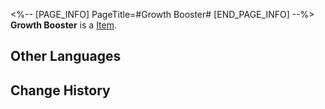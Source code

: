 <%-- [PAGE_INFO]
PageTitle=#Growth Booster#
[END_PAGE_INFO] --%>
{{Item Infobox
|title       = Growth Booster
|id          = 140295
|image       = Item Growth Booster.png
|type        = 
|invCategory = Missions
|rarity      = 3
|effect      = 
|description = A high-tech medicine used to nurture starskiff seeds in Mr. Xiyan's story. This thing may exist in reality &mdash; just not with the exaggerated effects.
}}
{{Description|1=''"You might not be aware that the seeds used by the Xianzhou to grow starskiffs are of the same origin as the Arbor. Using such wood to make sword hilts won't be the same as using wood straight off the Arbor, but it's more than enough to defeat one mere Lord Ravager."''}}
'''Growth Booster''' is a [[Item]].

==Other Languages==
{{Other Languages
|en   = Growth Booster
|zhs  = 生长促进剂
|zht  = 生長促進劑
|ja   = 成長促進剤
|ko   = 성장촉진제
|es   = Poción de crecimiento
|fr   = Accélérateur de croissance
|ru   = Стимулятор роста
|th   = ยาเร่งการเจริญเติบโต
|vi   = Thuốc Thúc Đẩy Sinh Trưởng
|de   = Wachstumsbeschleuniger
|id   = Ramuan Penumbuh Super
|pt   = Intensificador de Crescimento
}}

==Change History==
{{Change History|2.0}}